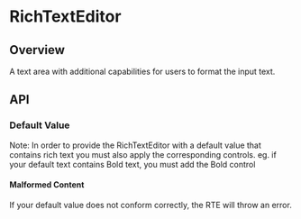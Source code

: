 
<Meta of={RichTextEditorStories} />

# RichTextEditor

<ResourceLinks
  sourceCode="https://github.com/cultureamp/kaizen-design-system/tree/main/packages/components/src/RichTextEditor/RichTextEditor"
  figma="https://www.figma.com/file/ZRfnoNUXbGZv4eVWLbF4Az/%EF%B8%8F%F0%9F%96%BC%EF%B8%8F-Component-Gallery?node-id=9%3A86406&t=P1w10jr2cpPuaayw-1"
  designGuidelines="https://cultureamp.atlassian.net/wiki/spaces/DesignSystem/pages/3081896752/Rich+Text+Editor"
  className="!mb-8"
/>

<KAIOInstallation exportNames="RichTextEditor" />

## Overview

A text area with additional capabilities for users to format the input text.

<Canvas of={RichTextEditorStories.Playground} />
<Controls of={RichTextEditorStories.Playground} />

## API

<DocsStory of={RichTextEditorStories.Controls} />

### Default Value
Note: In order to provide the RichTextEditor with a default value that contains rich text you must also apply the corresponding controls.
eg. if your default text contains Bold text, you must add the Bold control

<Canvas of={RichTextEditorStories.DefaultValue} />

#### Malformed Content
If your default value does not conform correctly, the RTE will throw an error.

<Canvas of={RichTextEditorStories.MalformedContent} />

<DocsStory of={RichTextEditorStories.Rows} />

<DocsStory of={RichTextEditorStories.Description} />

<DocsStory of={RichTextEditorStories.Validation} />
